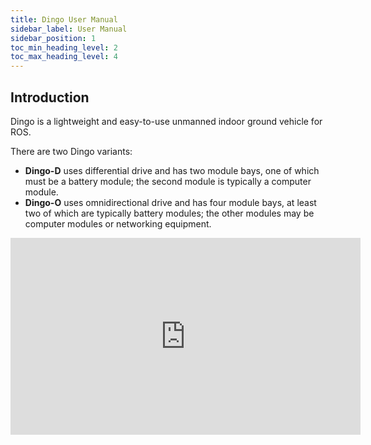 ```yaml
---
title: Dingo User Manual
sidebar_label: User Manual
sidebar_position: 1
toc_min_heading_level: 2
toc_max_heading_level: 4
---
```




<ComponentIntroductionDingo />

## Introduction

Dingo is a lightweight and easy-to-use unmanned indoor ground vehicle for ROS.

There are two Dingo variants:

- **Dingo-D** uses differential drive and has two module bays, one of which must be a battery module; the second module is typically a computer module.
- **Dingo-O** uses omnidirectional drive and has four module bays, at least two of which are typically battery modules; the other modules may be computer modules or networking equipment.

<center>
  <iframe
    width="560"
    height="315"
    src="https://www.youtube.com/embed/NnXYX3Y2KIk"
    title="YouTube video player"
    frameborder="0"
    allow="accelerometer; autoplay; clipboard-write; encrypted-media; gyroscope; picture-in-picture"
    allowfullscreen
  />
</center>

<br />

<ComponentSafetyWarning />

### Shipment Contents

Your Dingo shipment contains the following:

<Tabs groupId="dingo_versions">
  <TabItem
    value="D100"
    label="Dingo 1.0"
  >
    <ul>
      <li>Dingo UGV (Dingo-D or Dingo-O variant)</li>
      <li>One or more batteries of the following type:</li>
      <ul>
        <li>12 V sealed lead-acid (SLA) batteries</li>
        <li>14.4 V lithium batteries</li>
      </ul>
      <li>One or more universal chargers for your batteries</li>
      <li>One Sony PS4 Bluetooth controller</li>
      <li>One Dingo quick start guide</li>
      <li>Accessories:</li>
      <ul>
        <li>USB cable (x1): USB Cable, Type A to Micro B (0.3 m)</li>
        <li>Molex connectors (x2): Molex P/N - 0039012040</li>
        <li>Molex crimp pins (x8): Molex P/N - 0039000073</li>
        <li>Fuse 5A (x1): Littelfuse Inc. P/N - 0891005.NXS</li>
        <li>Fuse 10A (x1): Littelfuse Inc. P/N - 0891010.NXS</li>
        <li>Fuse 20A (x1): Littelfuse Inc. P/N - 0891020.NXS</li>
        <li>Fuse 30A (x1): Littelfuse Inc. P/N - 0891030.NXS</li>
      </ul>
    </ul>
  </TabItem>
  <TabItem
    value="D150"
    label="Dingo 1.5"
    default
  >
    <ul>
      <li>Dingo UGV (Dingo-D or Dingo-O variant)</li>
      <li>One or more batteries of the following type:</li>
      <ul>
        <li>12 V sealed lead-acid (SLA) batteries</li>
        <li>
          12.8 V LiFEPO<sub>4</sub> batteries
        </li>
      </ul>
      <li>One universal charger for your batteries</li>
      <li>One Sony PS4 Bluetooth controller</li>
      <li>One Dingo quick start guide</li>
      <li>Accessories:</li>
      <ul>
        <li>USB cable (x1): USB Cable, Type A to Micro B (0.3 m)</li>
        <li>Molex connectors (x2): Molex P/N - 0039014041</li>
        <li>Molex crimp pins (x8): Molex P/N - 0039000073</li>
        <li>Fuse 5A (x1): Littelfuse Inc. P/N - 0891005.NXS</li>
        <li>Fuse 10A (x1): Littelfuse Inc. P/N - 0891010.NXS</li>
        <li>Fuse 20A (x1): Littelfuse Inc. P/N - 0891020.NXS</li>
      </ul>
    </ul>
  </TabItem>
</Tabs>

If you elected to purchase standard payload modules or custom integration services with Dingo, then additional equipment will be included per your specific configuration, plus further documentation as required.

### Hardware Overview

#### System Architecture

Dingo is built around a computer running Ubuntu (Intel-based computer or Jetson developer kit), paired with a 32-bit microcontroller MCU.
The MCU handles I/O, power supply monitoring, and motor control, as well as supplying data from the integrated IMU.
The communication channel between the MCU and computer is a 100 Mbps Ethernet connection.

#### Exterior Features {#dingo-exterior-features}

The exteriors of Dingo-D and Dingo-O are shown below and include:

- External payload mounts on the top trough cover;
- 98.4 mm diameter wheels (Dingo-D) or 101.6 mm diameter mechanum wheels (Dingo-O);
- Human machine interface panel (HMI);
- Top (yellow) fairings;
- Side access panels;
- Front panel connectors (Dingo 1.5 only):
  - Wired battery charger port
  - DC shore power port
  - WiBotic wireless battery charge port (optional, not shown)

<Tabs groupId="dingo_versions">
  <TabItem
    value="D100"
    label="Dingo 1.0"
  >
    <center>
      <figure>
        <img
          src="/img/robot_images/dingo_images/dingo-d-ext.png"
          width="600"
        />
        <figcaption>Dingo-D 1.0 exterior</figcaption>
      </figure>
    </center>
    <center>
      <figure>
        <img
          src="/img/robot_images/dingo_images/dingo-o-ext.png"
          width="600"
        />
        <figcaption>Dingo-O 1.0 exterior</figcaption>
      </figure>
    </center>
  </TabItem>
  <TabItem
    value="D150"
    label="Dingo 1.5"
    default
  >
    <center>
      <figure>
        <img
          src="/img/robot_images/dingo_images/dingo-d-150-front-ext.png"
          width="700"
        />
        <figcaption>Dingo-D 1.5 exterior, front</figcaption>
      </figure>
      <figure>
        <img
          src="/img/robot_images/dingo_images/dingo-d-150-rear-ext.png"
          width="700"
        />
        <figcaption>Dingo-D 1.5 exterior, rear</figcaption>
      </figure>
    </center>
    <center>
      <figure>
        <img
          src="/img/robot_images/dingo_images/dingo-o-150-front-ext.png"
          width="700"
        />
        <figcaption>Dingo-O 1.5 exterior, front</figcaption>
      </figure>
      <figure>
        <img
          src="/img/robot_images/dingo_images/dingo-o-150-rear-ext.png"
          width="700"
        />
        <figcaption>Dingo-O 1.5 exterior, rear</figcaption>
      </figure>
    </center>
  </TabItem>
</Tabs>

#### Human-Machine Interface (HMI) Details

The human-machine-interface (HMI) panel is shown below and includes from left:

|                                  Icon                                   | Description                                                                                                                                                                                                                                                                                                                                                                                                                |
| :---------------------------------------------------------------------: | :------------------------------------------------------------------------------------------------------------------------------------------------------------------------------------------------------------------------------------------------------------------------------------------------------------------------------------------------------------------------------------------------------------------------- |
|  <img src="/img/robot_images/dingo_images/icon-motor.png" width="50"/>  | **Motion Stop button**: LED is solid green when Dingo is able to drive and is flashing green when the Dingo's motors are disengaged; pressing button toggles the motors between engaged and disengaged mode (further details in [Motion Stop Buttons](#dingo-stop-buttons)); LED is not illuminated when connected to DC shore power or to the wired charger (as the robot is prevented from moving in this state)         |
|  <img src="/img/robot_images/dingo_images/icon-comms.png" width="50"/>  | **Comms indictor**: LED is solid green when communication between the MCU and computer has been established and LED is off otherwise                                                                                                                                                                                                                                                                                       |
|  <img src="/img/robot_images/dingo_images/icon-wifi.png" width="50"/>   | **Wi-Fi indicator**: LED is solid green when Wi-Fi is connected and LED is off otherwise                                                                                                                                                                                                                                                                                                                                   |
| <img src="/img/robot_images/dingo_images/icon-battery.png" width="50"/> | **Battery indicator**: LED is solid green when the battery level is ok, flashing green when connected to DC shore power, solid yellow when the battery level is getting low (should be charged soon), and solid red when the battery level is critical (should be charged immediately)                                                                                                                                     |
|  <img src="/img/robot_images/dingo_images/icon-power.png" width="50"/>  | **System Power button**: LED is solid blue when the system is powered on and running and the LED is flashing blue during the shutdown process; when the system is powered off, pressing the power button begins the power on process; when the system is powered on, a quick press of the power button begins a graceful shutdown and a prolonged press of the power button triggers and immediate power off of the system |

<center>
  <figure>
    <img
      src="/img/robot_images/dingo_images/hmi.png"
      width="300"
    />
    <figcaption>HMI Panel</figcaption>
  </figure>
</center>

#### Payload Details

The interiors of Dingo-D and Dingo-O are shown below along with example payload modules.

To access Dingo's payload modules (computers or batteries), simply slide and remove the top (yellow) fairings.
To access Dingo's MCU PCBA (for user power), remove the four M5 flathead screws from the top trough cover, and then remove the trough cover.

<Tabs groupId="dingo_versions">
  <TabItem
    value="D100"
    label="Dingo 1.0"
  >
    <center>
      <figure>
        <img
          src="/img/robot_images/dingo_images/dingo-d-int.png"
          width="500"
        />
        <figcaption>Area inside Dingo-D 1.0, with example modules</figcaption>
      </figure>
    </center>
    <center>
      <figure>
        <img
          src="/img/robot_images/dingo_images/dingo-o-int.png"
          width="500"
        />
        <figcaption>Area inside Dingo-O 1.0, with example modules</figcaption>
      </figure>
    </center>
  </TabItem>
  <TabItem
    value="D150"
    label="Dingo 1.5"
    default
  >
    <center>
      <figure>
        <img
          src="/img/robot_images/dingo_images/dingo-d-150-int.png"
          width="675"
        />
        <figcaption>Area inside Dingo-D 1.5, with example modules</figcaption>
      </figure>
    </center>
    <center>
      <figure>
        <img
          src="/img/robot_images/dingo_images/dingo-o-150-int.png"
          width="675"
        />
        <figcaption>Area inside Dingo-O 1.5, with example modules</figcaption>
      </figure>
    </center>
  </TabItem>
</Tabs>

#### Corner LEDs and System State

Dingo is equipped with LEDs at the four corners of the robot, which indicate the state of the system:

<Tabs groupId="dingo_fw_versions">
  <TabItem
    value="024"
    label="0.2.4 Firmware"
  >
    <table>
      <thead>
        <tr>
          <th>System State (lowest to highest priority)</th>
          <th>Corner LED Output</th>
        </tr>
      </thead>
      <tbody>
        <tr>
          <td>Idle</td>
          <td>Front LEDs solid white (low intensity), rear LEDs solid red (low intensity)</td>
        </tr>
        <tr>
          <td>Driving</td>
          <td>Front LEDs solid white (medium intensity), rear LEDs solid red (medium intensity)</td>
        </tr>
        <tr>
          <td>Low Battery</td>
          <td>Pulsing orange LEDs</td>
        </tr>
        <tr>
          <td>Reset Required</td>
          <td>Adjacent corners alternating between red and off</td>
        </tr>
        <tr>
          <td>Motion Stop Engaged</td>
          <td>Flashing red LEDs</td>
        </tr>
        <tr>
          <td>System Fault</td>
          <td>Flashing orange LEDs</td>
        </tr>
      </tbody>
    </table>
  </TabItem>
  <TabItem
    value="030"
    label="0.3.0 firmware"
    default
  >
    <table>
      <thead>
        <tr>
          <th>System State (lowest to highest priority)</th>
          <th>Corner LED Output</th>
        </tr>
      </thead>
      <tbody>
        <tr>
          <td>Idle</td>
          <td>Front LEDs solid white (low intensity), rear LEDs solid red (low intensity)</td>
        </tr>
        <tr>
          <td>Driving</td>
          <td>Front LEDs solid white (medium intensity), rear LEDs solid red (medium intensity)</td>
        </tr>
        <tr>
          <td>Low Battery</td>
          <td>Pulsing orange LEDs</td>
        </tr>
        <tr>
          <td>Reset Required</td>
          <td>Adjacent corners alternating between red and off</td>
        </tr>
        <tr>
          <td>Motion Stop Engaged</td>
          <td>Flashing red LEDs</td>
        </tr>
        <tr>
          <td>
            Charging: wired or wireless <b>(Dingo 1.5 only)</b>
          </td>
          <td>Pulsing green LEDs</td>
        </tr>
        <tr>
          <td>Shore Power Connected</td>
          <td>Pulsing blue LEDs</td>
        </tr>
        <tr>
          <td>
            Shore Power Connected and Charging <b>(Dingo 1.5 only)</b>
          </td>
          <td>Pulsing green to blue LEDs</td>
        </tr>
        <tr>
          <td>Puma Fault</td>
          <td>Flashing red LED on Puma at fault, solid red for other corners</td>
        </tr>
        <tr>
          <td>
            Shore Power Fault <b>(Dingo 1.5 only)</b>
          </td>
          <td>Flashing blue and red LEDs</td>
        </tr>
        <tr>
          <td>Battery Fault</td>
          <td>Flashing yellow and red LEDs</td>
        </tr>
        <tr>
          <td>LED Command Timeout</td>
          <td>Solid red</td>
        </tr>
      </tbody>
    </table>
  </TabItem>
</Tabs>

While in "Idle" and "Driving" states, the user can override the LEDs by publishing to the `/mcu/lights` topic.

#### DC Shore Power

Dingo provides a DC Shore Power connection ([internal connector for Dingo 1.0](integration_dingo/integration_dingo.mdx#dingo-payload-electrical-integration); [external connector for Dingo 1.5](#dingo-exterior-features))
to allow the system to be powered without requiring batteries to be present. Note that when DC Shore Power is connected, the motors are disabled and it is not possible to drive the
Dingo; however, all other electronics (computers, sensors, etc) will remain enabled.

<Tabs groupId="dingo_versions">
  <TabItem
    value="D100"
    label="Dingo 1.0"
  >
    For Dingo 1.0, to connect the shore power, remove the top trough cover (to access the MCU) and then attach the shore power cable to the 2-port connector labelled "SHORE" on the MCU.
  </TabItem>
  <TabItem
    value="D150"
    label="Dingo 1.5"
    default
  >
    For Dingo 1.5, users can also connect the manual charger while using DC Shore Power to allow the batteries to charge fully with no load present on them. The DC Shore Power supply is an off the shelf Mean Well power supply, part number GST280A15-C6P. This power supply is a 15V, 225W AC/DC converter with a 6 position
    Molex connector that plugs into the mating port on the front of the Dingo.
  </TabItem>
</Tabs>

#### Orientation References

The reference frame used by all Clearpath Robotics ground robots is based on ISO 8855.

When commanded with a positive translational velocity (forward), wheels travel in the positive X-direction.
The direction of the axes differs from those used for roll, pitch, and yaw in aircraft, and care should be taken to ensure that data is interpreted correctly.

<!-- Future: need image -->

### System Specifications

| Specification              | Dingo-D (Differential Drive)                                             | Dingo-O (Omnidirectional Drive)                                          |
| :------------------------- | :----------------------------------------------------------------------- | :----------------------------------------------------------------------- |
| Dimension, Length          | 551 mm                                                                   | 686 mm                                                                   |
| Dimension, Width           | 517 mm                                                                   | 517 mm                                                                   |
| Dimension, Height          | 110 mm                                                                   | 114 mm                                                                   |
| Ground Clearance           | 14 mm                                                                    | 16 mm                                                                    |
| Mass                       | 12 kg                                                                    | 17.5 kg                                                                  |
| Maximum Modules            | 2                                                                        | 4                                                                        |
| Maximum Payload            | 20 kg                                                                    | 25 kg                                                                    |
| Speed, Maximum             | 1.3 m/s                                                                  | 1.3 m/s                                                                  |
| Operating Environment      | Indoor                                                                   | Same as Dingo-D                                                          |
| Operating Time (Dingo 1.0) | 2 hours (1X SLA), 4 hours (1X Lithium)                                   | 2 hours (2X SLA), 4 hours (2X Lithium)                                   |
| Operating Time (Dingo 1.5) | 2 hours (1X SLA), 4 hours (1X LiFEPO<sub>4</sub>)                        | 2 - 6 hours (1X - 3X SLA), 3.5 - 11 hours (1X - 3X LiFEPO<sub>4</sub>)   |
| Battery Chemistry          | Sealed Lead-Acid or Lithium (Dingo 1.0) / LiFEPO<sub>4</sub> (Dingo 1.5) | Same as Dingo-D                                                          |
| Charge Time                | 3.3 hours (1X SLA) or 3.0 hours (1X LiFEPO<sub>4</sub>)                  | 3.3 - 10 hours (1X - 3X SLA) or 3 - 9 hours (1X - 3X LiFEPO<sub>4</sub>) |
| User Power (Dingo 1.0)     | 20 A @ VBAT (11 - 16.8 V), 7A @ 12 V, 5 A @ 5 V                          | Same as Dingo-D                                                          |
| User Power (Dingo 1.5)     | 20 A @ VBAT (11 - 15 V), 10A @ 12 V, 5 A @ 5 V                           | Same as Dingo-D                                                          |
| Communication              | Ethernet, USB 3.0                                                        | Same as Dingo-D                                                          |
| Internal Sensing           | Battery Status, Wheel Odometry, Motor Currents, Onboard IMU              | Same as Dingo-D                                                          |

<center>
  <img
    src="/img/robot_images/dingo_images/dingo_dimensions.png"
    width="800"
  />
</center>

---

## Getting Started

You are ready to go! This section details how to get Dingo into action.
To begin, place Dingo "up on blocks" as described in the [Safety](#safety) section, making sure that the wheels are clear of the ground.

For most Dingo setups, there will be an Onboard Computer which is directly connected to the Dingo and a Remote Computer which is used to control Dingo and gather data.
These two computers must be set up to communicate with each other.

### Onboard Computer Setup

If you purchased an Onboard Computer from Clearpath Robotics with Dingo, it is already installed, connected, and powered.
If not, or to set up your own Onboard Computer, see the [Dingo Tutorials](tutorials_dingo.mdx).

Note that the Onboard Computer must be connected to Dingo's Ethernet port, which is accessible in the center channel.

### Powering Up

If you've just unpacked Dingo from its packaging, you may need to open it up and connect the battery.

Press the power button <img src="/img/robot_images/dingo_images/icon-power.png" width="20" /> on Dingo's HMI panel.
The LEDs should show a test pattern, after which you will wait about 30 seconds for the internal computer to finish booting up.
Once it has finished booting, the Comms indicator <img src="/img/robot_images/dingo_images/icon-comms.png" width="20" /> should turn green.
This indicates that ROS is up on the computer and has established communications with the Dingo base.

### Network Configuration

To get Dingo connected to your local Wi-Fi network, you must first access the Onboard Computer using a wired connection to the robot.
Remove the top trough cover and the appropriate yellow fairing to access the computer module, then connect to one of the network ports with a standard Ethernet cable.
See the [Dingo Tutorials](tutorials_dingo.mdx) for details.

### Connecting and Using the Controller {#controller}

To use your controller, it must be paired with your Dingo and powered on.
If your purchased the Onboard Computer from Clearpath Robotics, your controller is already paired with your Dingo.
If your controller has become unpaired or if you wish to pair a new controller, following the instructions in the [Dingo Tutorials](tutorials_dingo.mdx#pairing-the-controller).

To teleoperate Dingo, first clear the motion-stop.
Then, power on the controller by pressing the `PS` button on the controller.
Once the blue LED on the top of the controller goes solid, you are paired and ready to drive.

Hold the L1 trigger button (deadman switch) and push the left thumbstick forward to drive the Dingo.
For full speed mode, hold the R1 trigger.
See the figure below for the Sony PS4 controls layout.
If you are not seeing any action, refer to [Support](#dingo-support) to get in touch with support.

<center>
  <figure>
    <img
      src="/img/robot_images/dingo_images/dingo-sony-ps4-controller-labelled.png"
      width="600"
    />
    <figcaption>PS4 Controls Layout</figcaption>
  </figure>
</center>

### Using ROS

<ComponentUsingRos />

### Battery Charging

<Tabs groupId="dingo_versions">
  <TabItem
    value="D100"
    label="Dingo 1.0"
  >
For Dingo 1.0, when finished with the Dingo, press and release the power button <img src="/img/robot_images/dingo_images/icon-power.png" width="20" /> to power it off.
Then remove the batteries for charging.

Dingo's batteries are charged outside the Dingo using the charger(s) provided.

Alternatively, if you have multiple batteries, you can hot-swap them one at a time.
The system will remain operational while hot-swapping as long as there is at least one battery in the system or the system is connected to shore power prior to removing the batteries.
Note that plugging in shore power will engage a motion-stop and it is not possible to drive Dingo while connected to shore power.

The Sealed Lead-Acid batteries have overcurrent protection in the form of an ATO fuse.
The lithium batteries include integrated protections against fault due to overcurrent, overdischarge, and short circuit.
The batteries are rugged and designed for the demanding environments into which Dingo may be deployed.

  </TabItem>
  <TabItem
    value="D150"
    label="Dingo 1.5"
    default
  >
For Dingo 1.5, to charge the batteries, simply connect the manual charger to the charge port on the front of the Dingo. Charging can take place while the unit is powered,
or unpowered, or while the unit is connected to DC Shore Power. The charging current for the SLA system is 6A, and 7A for the LiFEPO<sub>4</sub> system. Care must be
taken when charging while the system is powered, as if the load/total current is higher than the supplied charge current the batteries will continue to drain.
If the total system current is less than the charge current the batteries will charge, but at a reduced rate as the system will be using a portion of the
charger current to maintain operation.  </TabItem>
</Tabs>

For multi-battery systems the charge current is distributed across the number of batteries present in the system, so charging time will increase appropriately.
Care should be taken when removing or installing batteries. The batteries must be at the same charge level or voltage before connecting them together in the system.
The easiest way to ensure this is to have an external charger, and by charging each battery individually with that charger to a full charge so all batteries are at
the same charge level (or voltage). Once at the same level it is ok to connect them together in the unit. Failure to follow this procedure can result in
battery/system damage and/or personal injury.

However, please take note of the following:

- SLA batteries must be charged while in a 0 to +45 ◦C range and discharged while in a -30 to +60 ◦C range.
- Lithium batteries must be charged while in a 0 to +50 ◦C range and discharged while in a -20 to +60 ◦C range.
- LiFEPO<sub>4</sub> batteries must be charged within a 0 to +45 ⁰C range and discharged while in a -20 to +60 ⁰C range

Please contact Clearpath Robotics for additional information about Dingo's batteries or for information about purchasing additional batteries.

---

## Safety Considerations {#safety}

Clearpath Robotics is committed to high standards of safety.
Dingo contains several features to protect the safety of users and the integrity of the robot.

:::caution

Dingo is a fast moving robotic platform. Please read the following notices carefully.

:::

### General Warnings

Dingo is a rugged and high-performance vehicle.
For the safety of yourself and others, always conduct initial experiments and software development with the vehicle raised off the ground.
Place a wooden crate, a set of sawhorses, a sturdy storage tub, or any other solid flat structure having a height greater than 150 mm (6 inches) under Dingo to keep the wheels clear of the ground ("up on blocks").

When starting out, favour slower wheel speeds.
Dingo's control loops can accurately maintain velocities as low as 0.1 m/s.
Operating at such speeds will give you more time to react if things don't go quite as you expect.

### Motion Stop Buttons {#dingo-stop-buttons}

The Motion Stop button <img src="/img/robot_images/dingo_images/icon-motor.png" width="20" /> is located on the HMI Panel at the back of Dingo.
To engage Stop Mode, press the Motion Stop button once; you should see that the green LED by the Motion Stop button is flashing and that all four corner LEDs are flashing red.
To disengage Stop Mode, press the Motion Stop button again; all LEDs should return to their original values.

When in Stop Mode, the Dingo will not drive.
The commands received while in Stop Mode are not buffered; Dingo will always act on the latest commands received.
This means that if the commands are stopped before the Motion Stop button is pressed to disengage Stop Mode, the Dingo will not move.
If the commands are continued, Dingo will move at the speed commanded once the Motion Stop button is pressed to disengage Stop Mode.

Ensure that the Motion Stop button is accessible at all times.
Avoid mounting payloads that extend over the rear of Dingo and would block access to the Motion Stop button.

Note that the Dingo MCU board does provide a breakout to allow an external motion-stop button/switch to be integrated by the end user, which could be used to engage/disengage Stop Mode.
See [Optional External Motion Stop](integration_dingo/integration_dingo.mdx#dingo-external-motion-stop) for details on adding an external motion-stop button/switch.

### Electrical System

Dingo is powered by batteries capable of delivering over 2000W for short durations.
This gives Dingo's motors their great performance; however, it is also enough power to cause severe bodily harm.
Always use caution when operating Dingo to avoid personal injury or property damage.
To ensure safety, please observe the following precautions:

- Do not tamper with the battery terminals or wiring.
- Do not tamper with the fuses, except to check and change the fuses.
- Always replace fuses with the same type and rating to ensure continued protection against risk of fires.
- Consult Clearpath Robotics support if you need to service the batteries.
- Do not lay tools or other objects on top of the batteries.
- Charge the battery only with the charger provided by Clearpath Robotics.
- Please dispose of the batteries properly or return them to Clearpath Robotics to do so.

### Lifting and Transport

- Ensure that Dingo's Stop Mode is engaged when transporting short distances and powered off when transporting longer distances.
- Do not push the robot at more than 0.5 m/s (1.6 ft/s) or damage to the motor controls may occur.

### Performance Considerations

Included in Dingo are native software checks and limits to protect the robot.
However, it is recommended to monitor the system's status during usage with the `/status` and `/diagnostics` topics.
These topics provide useful information regarding voltages, currents, temperatures and general health of the system.

### Recommended Safe Work Procedures

<ComponentCommonSafeWorkProcedures />

---

## Support {#dingo-support}

<ComponentSupport />
